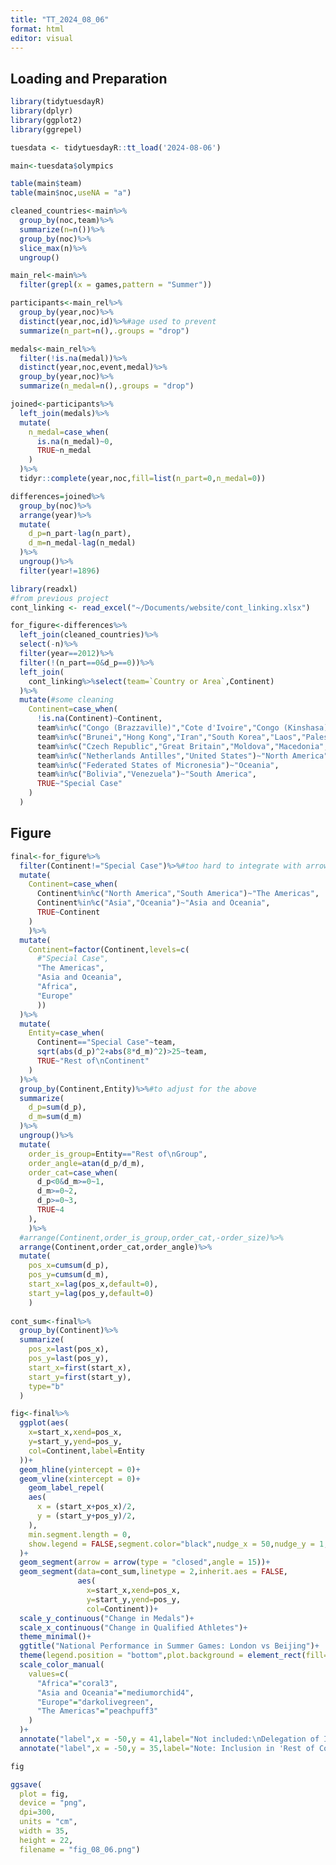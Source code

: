 ```yaml
---
title: "TT_2024_08_06"
format: html
editor: visual
---
```


## Loading and Preparation

```r
library(tidytuesdayR)
library(dplyr)
library(ggplot2)
library(ggrepel)

tuesdata <- tidytuesdayR::tt_load('2024-08-06')

main<-tuesdata$olympics

table(main$team)
table(main$noc,useNA = "a")

cleaned_countries<-main%>%
  group_by(noc,team)%>%
  summarize(n=n())%>%
  group_by(noc)%>%
  slice_max(n)%>%
  ungroup()

main_rel<-main%>%
  filter(grepl(x = games,pattern = "Summer"))

participants<-main_rel%>%
  group_by(year,noc)%>%
  distinct(year,noc,id)%>%#age used to prevent
  summarize(n_part=n(),.groups = "drop")

medals<-main_rel%>%
  filter(!is.na(medal))%>%
  distinct(year,noc,event,medal)%>%
  group_by(year,noc)%>%
  summarize(n_medal=n(),.groups = "drop")

joined<-participants%>%
  left_join(medals)%>%
  mutate(
    n_medal=case_when(
      is.na(n_medal)~0,
      TRUE~n_medal
    )
  )%>%
  tidyr::complete(year,noc,fill=list(n_part=0,n_medal=0))

differences=joined%>%
  group_by(noc)%>%
  arrange(year)%>%
  mutate(
    d_p=n_part-lag(n_part),
    d_m=n_medal-lag(n_medal)
  )%>%
  ungroup()%>%
  filter(year!=1896)

library(readxl)
#from previous project
cont_linking <- read_excel("~/Documents/website/cont_linking.xlsx")

for_figure<-differences%>%
  left_join(cleaned_countries)%>%
  select(-n)%>%
  filter(year==2012)%>%
  filter(!(n_part==0&d_p==0))%>%
  left_join(
    cont_linking%>%select(team=`Country or Area`,Continent)
  )%>%
  mutate(#some cleaning
    Continent=case_when(
      !is.na(Continent)~Continent,
      team%in%c("Congo (Brazzaville)","Cote d'Ivoire","Congo (Kinshasa)","Cape Verde","Guinea Bissau", "Swaziland","Tanzania")~"Africa",
      team%in%c("Brunei","Hong Kong","Iran","South Korea","Laos","Palestine", "North Korea","Syria","Vietnam","Timor Leste","Chinese Taipei")~"Asia",
      team%in%c("Czech Republic","Great Britain","Moldova","Macedonia","Russia","Serbia and Montenegro")~"Europe",
      team%in%c("Netherlands Antilles","United States")~"North America",
      team%in%c("Federated States of Micronesia")~"Oceania",
      team%in%c("Bolivia","Venezuela")~"South America",
      TRUE~"Special Case"
    )
  )


```

## Figure

```r

final<-for_figure%>%
  filter(Continent!="Special Case")%>%#too hard to integrate with arrows
  mutate(
    Continent=case_when(
      Continent%in%c("North America","South America")~"The Americas",
      Continent%in%c("Asia","Oceania")~"Asia and Oceania",
      TRUE~Continent
    )
    )%>%
  mutate(
    Continent=factor(Continent,levels=c(
      #"Special Case",
      "The Americas",
      "Asia and Oceania",
      "Africa",
      "Europe"
      ))
  )%>%
  mutate(
    Entity=case_when(
      Continent=="Special Case"~team,
      sqrt(abs(d_p)^2+abs(8*d_m)^2)>25~team,
      TRUE~"Rest of\nContinent"
    )
  )%>%
  group_by(Continent,Entity)%>%#to adjust for the above
  summarize(
    d_p=sum(d_p),
    d_m=sum(d_m)
  )%>%
  ungroup()%>%
  mutate(
    order_is_group=Entity=="Rest of\nGroup",
    order_angle=atan(d_p/d_m),
    order_cat=case_when(
      d_p<0&d_m>=0~1,
      d_m>=0~2,
      d_p>=0~3,
      TRUE~4
    ),
    )%>%
  #arrange(Continent,order_is_group,order_cat,-order_size)%>%
  arrange(Continent,order_cat,order_angle)%>%
  mutate(
    pos_x=cumsum(d_p),
    pos_y=cumsum(d_m),
    start_x=lag(pos_x,default=0),
    start_y=lag(pos_y,default=0)
    )
  
cont_sum<-final%>%
  group_by(Continent)%>%
  summarize(
    pos_x=last(pos_x),
    pos_y=last(pos_y),
    start_x=first(start_x),
    start_y=first(start_y),
    type="b"
  )

fig<-final%>%
  ggplot(aes(
    x=start_x,xend=pos_x,
    y=start_y,yend=pos_y,
    col=Continent,label=Entity
  ))+
  geom_hline(yintercept = 0)+
  geom_vline(xintercept = 0)+
    geom_label_repel(
    aes(
      x = (start_x+pos_x)/2,
      y = (start_y+pos_y)/2,
    ),
    min.segment.length = 0,
    show.legend = FALSE,segment.color="black",nudge_x = 50,nudge_y = 1,force = 1.3
  )+
  geom_segment(arrow = arrow(type = "closed",angle = 15))+
  geom_segment(data=cont_sum,linetype = 2,inherit.aes = FALSE,
               aes(
                 x=start_x,xend=pos_x,
                 y=start_y,yend=pos_y,
                 col=Continent))+
  scale_y_continuous("Change in Medals")+
  scale_x_continuous("Change in Qualified Athletes")+
  theme_minimal()+
  ggtitle("National Performance in Summer Games: London vs Beijing")+
  theme(legend.position = "bottom",plot.background = element_rect(fill="grey90"))+
  scale_color_manual(
    values=c(
      "Africa"="coral3",
      "Asia and Oceania"="mediumorchid4",
      "Europe"="darkolivegreen",
      "The Americas"="peachpuff3"
    )
  )+
  annotate("label",x = -50,y = 41,label="Not included:\nDelegation of Individual Olympic Athletes")+
  annotate("label",x = -50,y = 35,label="Note: Inclusion in 'Rest of Continent' is\ndetermined not by overall counts, but by the\nsize of the difference between the two games")

fig

ggsave(
  plot = fig,
  device = "png",
  dpi=300,
  units = "cm",
  width = 35,
  height = 22,
  filename = "fig_08_06.png")
```
